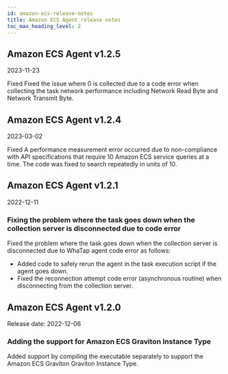 ```yaml
---
id: amazon-ecs-release-notes
title: Amazon ECS Agent release notes
toc_max_heading_level: 2
---
```


## Amazon ECS Agent v1.2.5

2023-11-23

<Status>Fixed</Status> Fixed the issue where 0 is collected due to a code error when collecting the task network performance including Network Read Byte and Network Transmit Byte.

## Amazon ECS Agent v1.2.4

2023-03-02

<Status>Fixed</Status> A performance measurement error occurred due to non-compliance with API specifications that require 10 Amazon ECS service queries at a time. The code was fixed to search repeatedly in units of 10.

## Amazon ECS Agent v1.2.1

2022-12-11

### Fixing the problem where the task goes down when the collection server is disconnected due to code error

Fixed the problem where the task goes down when the collection server is disconnected due to WhaTap agent code error as follows: 

- Added code to safely rerun the agent in the task execution script if the agent goes down.
- Fixed the reconnection attempt code error (asynchronous routine) when disconnecting from the collection server.

## Amazon ECS Agent v1.2.0

Release date: 2022-12-06

### Adding the support for Amazon ECS Graviton Instance Type

Added support by compiling the executable separately to support the Amazon ECS Graviton Graviton Instance Type.
